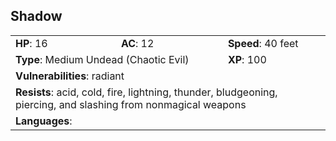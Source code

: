 ## Shadow {#monster-shadow}

```{=html}
<table class="table table-striped">
    <tbody>
        <tr>                    
            <td><b>HP</b>: 16</td>
            <td><b>AC</b>: 12</td>
            <td><b>Speed</b>: 40 feet</td>
        </tr>
        <tr>
            <td colspan="2"><b>Type</b>: Medium Undead (Chaotic Evil)</td>
            <td><b>XP</b>: 100</td>
        </tr>
        <tr>
            <td colspan="3"><b>Vulnerabilities</b>: radiant</td>
        </tr>
        <tr>
            <td colspan="3"><b>Resists</b>: acid, cold, fire, lightning, thunder, bludgeoning, piercing, and slashing from nonmagical weapons</td>
        </tr>
        <tr>
            <td colspan="3"><b>Languages</b>: </td>
        </tr>
    </tbody>
</table>
```